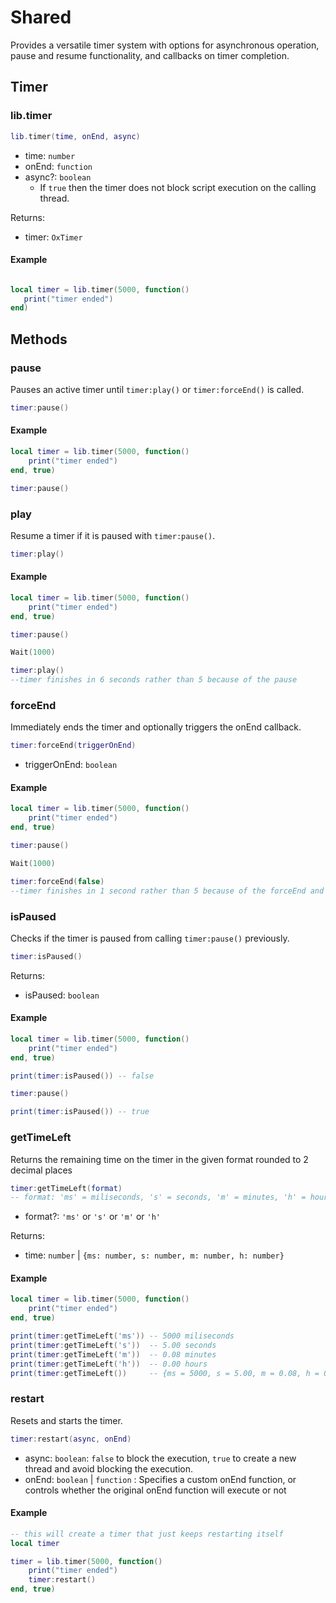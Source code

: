 # Shared

Provides a versatile timer system with options for asynchronous operation, pause and resume functionality, and callbacks on timer completion.

## Timer

### lib.timer

```lua
lib.timer(time, onEnd, async)
```

- time: `number`
- onEnd: `function`
- async?: `boolean`
  - If `true` then the timer does not block script execution on the calling thread.

Returns:

- timer: `OxTimer`

#### Example
```lua

local timer = lib.timer(5000, function()
   print("timer ended")
end)
```

## Methods

### pause

Pauses an active timer until `timer:play()` or `timer:forceEnd()` is called.

```lua
timer:pause()
```

#### Example
```lua
local timer = lib.timer(5000, function()
    print("timer ended")
end, true)

timer:pause()
```

### play
Resume a timer if it is paused with `timer:pause()`.

```lua
timer:play()
```

#### Example
```lua
local timer = lib.timer(5000, function()
    print("timer ended")
end, true)

timer:pause()

Wait(1000)

timer:play()
--timer finishes in 6 seconds rather than 5 because of the pause
```

### forceEnd

Immediately ends the timer and optionally triggers the onEnd callback.

```lua
timer:forceEnd(triggerOnEnd)
```

- triggerOnEnd: `boolean`

#### Example
```lua
local timer = lib.timer(5000, function()
    print("timer ended")
end, true)

timer:pause()

Wait(1000)

timer:forceEnd(false)
--timer finishes in 1 second rather than 5 because of the forceEnd and the call back never runs
```

### isPaused
Checks if the timer is paused from calling `timer:pause()` previously.

```lua
timer:isPaused()
```

Returns:
- isPaused: `boolean`

#### Example
```lua
local timer = lib.timer(5000, function()
    print("timer ended")
end, true)

print(timer:isPaused()) -- false

timer:pause()

print(timer:isPaused()) -- true
```

### getTimeLeft
Returns the remaining time on the timer in the given format rounded to 2 decimal places

```lua
timer:getTimeLeft(format)
-- format: 'ms' = miliseconds, 's' = seconds, 'm' = minutes, 'h' = hours, nil = all returned in a table
```
- format?: `'ms'` or `'s'` or `'m'` or `'h'`

Returns:
- time: `number` | `{ms: number, s: number, m: number, h: number}`

#### Example
```lua
local timer = lib.timer(5000, function()
    print("timer ended")
end, true)

print(timer:getTimeLeft('ms')) -- 5000 miliseconds
print(timer:getTimeLeft('s'))  -- 5.00 seconds
print(timer:getTimeLeft('m'))  -- 0.08 minutes
print(timer:getTimeLeft('h'))  -- 0.00 hours
print(timer:getTimeLeft())     -- {ms = 5000, s = 5.00, m = 0.08, h = 0.00 }
```

### restart
Resets and starts the timer.

```lua
timer:restart(async, onEnd)
```

- async: `boolean`: `false` to block the execution, `true` to create a new thread and avoid blocking the execution.
- onEnd: `boolean` | `function` : Specifies a custom onEnd function, or controls whether the original onEnd function will execute or not

#### Example

```lua
-- this will create a timer that just keeps restarting itself
local timer

timer = lib.timer(5000, function()
    print("timer ended")
    timer:restart()
end, true)

```
